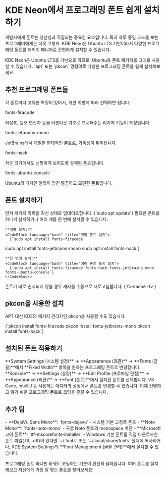 
# KDE Neon에서 프로그래밍 폰트 쉽게 설치하기

개발자에게 폰트는 생산성과 직결되는 중요한 요소입니다. 특히 하루 종일 코드를 보는 프로그래머에게는 더욱 그렇죠. KDE Neon은 Ubuntu LTS 기반이라서 다양한 프로그래밍 폰트를 패키지 매니저로 간편하게 설치할 수 있습니다.

<Callout type="info" title="시작하기 전에">
KDE Neon은 Ubuntu LTS를 기반으로 하므로, Ubuntu용 폰트 패키지를 그대로 사용할 수 있습니다. `apt` 또는 `pkcon` 명령어로 다양한 프로그래밍 폰트를 쉽게 설치해보세요.
</Callout>

## 추천 프로그래밍 폰트들

각 폰트마다 고유한 특징이 있어서, 개인 취향에 따라 선택하면 됩니다.

<div className="grid md:grid-cols-2 gap-4 my-6">
  <Card title="Fira Code" description="프로그래밍 리가처 지원으로 유명한 폰트">
    <div className="mt-2">
      <Badge variant="default">fonts-firacode</Badge>
      <p className="text-sm text-muted-foreground mt-2">
        화살표, 등호 연산자 등을 아름다운 기호로 표시해주는 리가처 기능이 특징입니다.
      </p>
    </div>
  </Card>

  <Card title="JetBrains Mono" description="최근 가장 인기 있는 개발용 폰트">
    <div className="mt-2">
      <Badge variant="success">fonts-jetbrains-mono</Badge>
      <p className="text-sm text-muted-foreground mt-2">
        JetBrains에서 개발한 현대적인 폰트로, 가독성이 뛰어납니다.
      </p>
    </div>
  </Card>

  <Card title="Hack" description="가독성에 최적화된 고정폭 폰트">
    <div className="mt-2">
      <Badge variant="default">fonts-hack</Badge>
      <p className="text-sm text-muted-foreground mt-2">
        작은 크기에서도 선명하게 보이도록 설계된 폰트입니다.
      </p>
    </div>
  </Card>

  <Card title="Ubuntu Mono" description="깔끔한 Ubuntu 기본 폰트">
    <div className="mt-2">
      <Badge variant="default">fonts-ubuntu-console</Badge>
      <p className="text-sm text-muted-foreground mt-2">
        Ubuntu의 디자인 철학이 담긴 깔끔하고 모던한 폰트입니다.
      </p>
    </div>
  </Card>
</div>

## 폰트 설치하기

<Steps>
  <Step title="패키지 목록 업데이트">
    먼저 패키지 목록을 최신 상태로 업데이트합니다.
    <CodeBlock language="bash" title="패키지 업데이트">
      {`sudo apt update`}
    </CodeBlock>
  </Step>

  <Step title="원하는 폰트 설치">
    필요한 폰트를 하나씩 설치하거나 여러 개를 한 번에 설치할 수 있습니다.
    
    **개별 설치:**
    <CodeBlock language="bash" title="개별 폰트 설치">
      {`sudo apt install fonts-firacode
sudo apt install fonts-jetbrains-mono
sudo apt install fonts-hack`}
    </CodeBlock>

    **한 번에 설치:**
    <CodeBlock language="bash" title="여러 폰트 동시 설치">
      {`sudo apt install fonts-firacode fonts-hack fonts-jetbrains-mono fonts-ubuntu-console`}
    </CodeBlock>
  </Step>

  <Step title="폰트 캐시 새로고침 (필요시)">
    폰트가 바로 인식되지 않을 경우 캐시를 수동으로 새로고침합니다.
    <CodeBlock language="bash" title="폰트 캐시 새로고침">
      {`fc-cache -fv`}
    </CodeBlock>
  </Step>
</Steps>

## pkcon을 사용한 설치

APT 대신 KDE의 패키지 관리자인 pkcon을 사용할 수도 있습니다.

<CodeBlock language="bash" title="pkcon으로 설치">
  {`pkcon install fonts-firacode
pkcon install fonts-jetbrains-mono
pkcon install fonts-hack`}
</CodeBlock>

## 설치된 폰트 적용하기

<Steps>
  <Step title="시스템 폰트 설정">
    **System Settings (시스템 설정)** → **Appearance (외관)** → **Fonts (글꼴)**에서 **Fixed Width** 항목을 원하는 프로그래밍 폰트로 변경합니다.
  </Step>

  <Step title="터미널 폰트 설정">
    **Konsole** → **Settings (설정)** → **Edit Profile (프로파일 편집)** → **Appearance (외관)** → **Font (폰트)**에서 설치한 폰트를 선택합니다.
  </Step>

  <Step title="코드 에디터 설정">
    VS Code, IntelliJ 등 사용하는 에디터의 설정에서 폰트를 변경할 수 있습니다.
  </Step>
</Steps>

<Callout type="success" title="완료!">
이제 선명하고 읽기 쉬운 프로그래밍 폰트로 코딩을 즐길 수 있습니다.
</Callout>

## 추가 팁

<Callout type="note" title="더 많은 폰트 옵션">
- **DejaVu Sans Mono**: `fonts-dejavu` - 시스템 기본 고정폭 폰트
- **Noto Mono**: `fonts-noto-mono` - 구글 Noto 폰트의 monospace 버전  
- **Microsoft 코어 폰트**: `ttf-mscorefonts-installer` - Windows 기본 폰트들
</Callout>

<Callout type="warning" title="수동 폰트 설치">
직접 다운로드한 폰트 파일(.ttf, .otf)이 있다면 `~/.fonts` 또는 `~/.local/share/fonts` 폴더에 복사하거나, KDE System Settings의 **Font Management (글꼴 관리)**에서 설치할 수 있습니다.
</Callout>

프로그래밍 폰트 하나만 바꿔도 코딩하는 기분이 완전히 달라집니다. 여러 폰트를 설치해보고 자신에게 가장 잘 맞는 폰트를 찾아보세요!